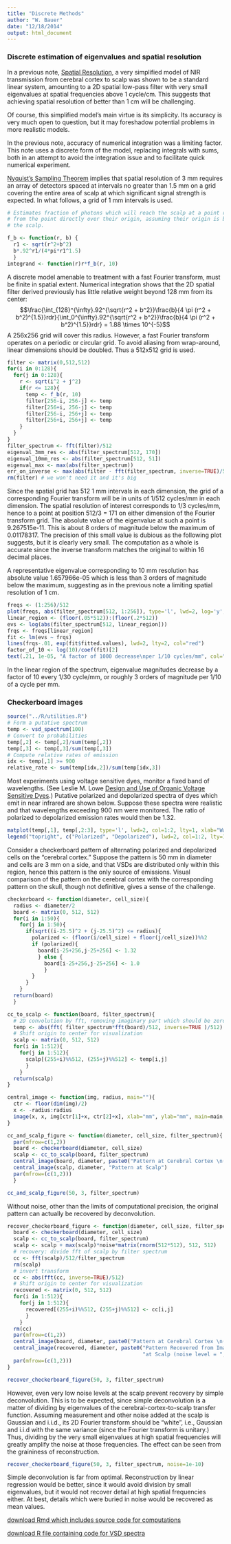```yaml
---
title: "Discrete Methods"
author: "W. Bauer"
date: "12/18/2014"
output: html_document
---
```


### Discrete estimation of eigenvalues and spatial resolution

In a previous note, [Spatial Resolution](spatial_resolution.Rmd), a very simplified model of NIR transmission from cerebral cortex to scalp was shown to be a standard linear system, amounting to a 2D spatial low-pass filter with very small eigenvalues at spatial frequencies above 1 cycle/cm. This suggests that achieving spatial resolution of better than 1 cm will be challenging.

Of course, this simplified model's main virtue is its simplicity. Its accuracy is very much open to question, but it may foreshadow potential problems in more realistic models. 

In the previous note, accuracy of numerical integration was a limiting factor. This note uses a discrete form of the model, replacing integrals with sums, both in an attempt to avoid the integration issue and to facilitate quick numerical experiment.

[Nyquist's Sampling Theorem](http://en.wikipedia.org/wiki/Nyquist–Shannon_sampling_theorem) implies that spatial resolution of 3 mm requires an array of detectors spaced at intervals no greater than 1.5 mm on a grid covering the entire area of scalp at which significant signal strength is expected. In what follows, a grid of 1 mm intervals is used.

```r
# Estimates fraction of photons which will reach the scalp at a point r mm distant
# from the point directly over their origin, assuming their origin is b mm beneath
# the scalp.

f_b <- function(r, b) {
  r1 <- sqrt(r^2+b^2)
  b*.92^r1/(4*pi*r1^1.5)
  }
integrand <- function(r)r*f_b(r, 10)
```

A discrete model amenable to treatment with a fast Fourier transform, must be finite in spatial extent. Numerical integration shows that the 2D spatial filter derived previously has little relative weight beyond 128 mm from its center:$$\frac{\int_{128}^{\infty}.92^{\sqrt{r^2 + b^2}}\frac{b}{4 \pi (r^2 + b^2)^{1.5}}rdr}{\int_0^{\infty}.92^{\sqrt{r^2 + b^2}}\frac{b}{4 \pi (r^2 + b^2)^{1.5}}rdr} = 1.88 \times 10^{-5}$$A 256x256 grid will cover this radius. However, a fast Fourier transform operates on a periodic or circular grid. To avoid aliasing from wrap-around, linear dimensions should be doubled. Thus a 512x512 grid is used.

```r
filter <- matrix(0,512,512)
for(i in 0:128){
  for(j in 0:128){
    r <- sqrt(i^2 + j^2)
    if(r <= 128){
      temp <- f_b(r, 10)
      filter[256-i, 256-j] <- temp
      filter[256+i, 256-j] <- temp
      filter[256-i, 256+j] <- temp
      filter[256+i, 256+j] <- temp
    }
  }
}
filter_spectrum <- fft(filter)/512
eigenval_3mm_res <- abs(filter_spectrum[512, 170])
eigenval_10mm_res <- abs(filter_spectrum[512, 51])
eigenval_max <- max(abs(filter_spectrum))
err_on_inverse <- max(abs(filter - fft(filter_spectrum, inverse=TRUE)/512))
rm(filter) # we won't need it and it's big
```

Since the spatial grid has 512 1 mm intervals in each dimension, the grid of a corresponding Fourier transform will be in units of 1/512 cycles/mm in each dimension. The spatial resolution of interest corresponds to 1/3 cycles/mm, hence to a point at position 512/3 = 171 on either dimension of the Fourier transform grid. The absolute value of the eigenvalue at such a point is 9.267515e-11. This is about 8 orders of magnitude below the maximum of 0.01178317. The precision of this small value is dubious as the following plot suggests, but it is clearly very small. The computation as a whole is accurate since the inverse transform matches the original to within 16 decimal places.

A representative eigenvalue corresponding to 10 mm resolution has absolute value 1.657966e-05 which is less than 3 orders of magnitude below the maximum, suggesting as in the previous note a limiting spatial resolution of 1 cm.

```r
freqs <- (1:256)/512
plot(freqs, abs(filter_spectrum[512, 1:256]), type='l', lwd=2, log='y', xlab="spatial frequency in cycles/mm", ylab="absolute value of eigenvalue", main="Eigenvalue Spectrum")
linear_region <- (floor(.05*512)):(floor(.2*512))
evs <- log(abs(filter_spectrum[512, linear_region]))
frqs <- freqs[linear_region]
fit <- lm(evs ~ frqs)
lines(frqs-.01, exp(fit$fitted.values), lwd=2, lty=2, col="red")
factor_of_10 <- log(10)/coef(fit)[2]
text(.21, 1e-05, "A factor of 1000 decrease\nper 1/10 cycles/mm", col="red")
```

In the linear region of the spectrum, eigenvalue magnitudes decrease by a factor of 10 every 1/30 cycle/mm, or roughly 3 orders of magnitude per 1/10 of a cycle per mm.

### Checkerboard images

```r
source("../R/utilities.R")
# Form a putative spectrum
temp <- vsd_spectrum(100)
# Convert to probabilities
temp[,2] <- temp[,2]/sum(temp[,2])
temp[,3] <- temp[,3]/sum(temp[,3])
# Compute relative rates of emission
idx <- temp[,1] >= 900
relative_rate <- sum(temp[idx,2])/sum(temp[idx,3]) 
```

Most experiments using voltage sensitive dyes, monitor a fixed band of wavelengths. (See Leslie M. Lowe [Design and Use of Organic Voltage Sensitive Dyes](http://scholar.google.com/scholar?q=Design+and+Use+of+Organic+Voltage+Sensitive+Dyes&btnG=Submit&hl=en&as_sdt=0%2C21).) Putative polarized and depolarized spectra of dyes which emit in near infrared are shown below. Suppose these spectra were realistic and that wavelengths exceeding 900 nm were monitored. The ratio of polarized to depolarized emission rates would then be 1.32.

```r
matplot(temp[,1], temp[,2:3], type='l', lwd=2, col=1:2, lty=1, xlab="Wavelength (nm)", ylab="Probability Density", main="Putative NIR/VSD Emission Spectrum")
legend("topright", c("Polarized", "Depolarized"), lwd=2, col=1:2, lty=1)
```

Consider a checkerboard pattern of alternating polarized and depolarized cells on the "cerebral cortex." Suppose the pattern is 50 mm in diameter and cells are 3 mm on a side, and that VSDs are distributed only within this region, hence this pattern is the only source of emissions. Visual comparison of the pattern on the cerebral cortex with the corresponding pattern on the skull, though not definitive, gives a sense of the challenge.

```r

checkerboard <- function(diameter, cell_size){
  radius <- diameter/2
  board <- matrix(0, 512, 512)
  for(i in 1:50){
    for(j in 1:50){
      if(sqrt((i-25.5)^2 + (j-25.5)^2) <= radius){
        polarized <- (floor(i/cell_size) + floor(j/cell_size))%%2
        if (polarized){
          board[i-25+256,j-25+256] <- 1.32
          } else {
            board[i-25+256,j-25+256] <- 1.0
            }
        }
      }
    }
  return(board)
  }

cc_to_scalp <- function(board, filter_spectrum){
  # 2D convolution by fft, removing imaginary part which should be zero 
  temp <- abs(fft( filter_spectrum*fft(board)/512, inverse=TRUE )/512)
  # Shift origin to center for visualization
  scalp <- matrix(0, 512, 512)
  for(i in 1:512){
    for(j in 1:512){
      scalp[(255+i)%%512, (255+j)%%512] <- temp[i,j]
      }
    }
  return(scalp)
}

central_image <- function(img, radius, main=""){
  ctr <- floor(dim(img)/2)
  x <- -radius:radius
  image(x, x, img[ctr[1]+x, ctr[2]+x], xlab="mm", ylab="mm", main=main, col=terrain.colors(12))
}

cc_and_scalp_figure <- function(diameter, cell_size, filter_spectrum){
  par(mfrow=c(1,2))
  board <- checkerboard(diameter, cell_size)
  scalp <- cc_to_scalp(board, filter_spectrum)
  central_image(board, diameter, paste0("Pattern at Cerebral Cortex \n(", cell_size, " mm cell size)"))
  central_image(scalp, diameter, "Pattern at Scalp")
  par(mfrow=(c(1,2)))
  }

cc_and_scalp_figure(50, 3, filter_spectrum)
```


Without noise, other than the limits of computational precision, the original pattern can actually be recovered by deconvolution.

```r
recover_checkerboard_figure <- function(diameter, cell_size, filter_spectrum, noise=0){
  board <- checkerboard(diameter, cell_size)
  scalp <- cc_to_scalp(board, filter_spectrum)
  scalp <- scalp + max(scalp)*noise*matrix(rnorm(512*512), 512, 512)
  # recovery: divide fft of scalp by filter spectrum
  cc <- fft(scalp)/512/filter_spectrum
  rm(scalp)
  # invert transform
  cc <- abs(fft(cc, inverse=TRUE)/512)
  # Shift origin to center for visualization
  recovered <- matrix(0, 512, 512)
  for(i in 1:512){
    for(j in 1:512){
      recovered[(255+i)%%512, (255+j)%%512] <- cc[i,j]
      }
    }
  rm(cc)
  par(mfrow=c(1,2))
  central_image(board, diameter, paste0("Pattern at Cerebral Cortex \n(", cell_size, " mm cell size)"))
  central_image(recovered, diameter, paste0("Pattern Recovered from Image\n ",
                                            "at Scalp (noise level = ", noise,")"))
  par(mfrow=(c(1,2)))
}

recover_checkerboard_figure(50, 3, filter_spectrum)
```

However, even very low noise levels at the scalp prevent recovery by simple deconvolution. This is to be expected, since simple deconvolution is a matter of dividing by eigenvalues of the cerebral-cortex-to-scalp transfer function. Assuming measurement and other noise added at the scalp is Gaussian and i.i.d., its 2D Fourier transform should be "white", i.e., Gaussian and i.i.d with the same variance (since the Fourier transform is unitary.) Thus, dividing by the very small eigenvalues at high spatial frequencies will greatly amplify the noise at those frequencies. The effect can be seen from the graininess of reconstruction.

```r
recover_checkerboard_figure(50, 3, filter_spectrum, noise=1e-10)
```

Simple deconvolution is far from optimal. Reconstruction by linear regression would be better, since it would avoid division by small eigenvalues, but it would not recover detail at high spatial frequencies either. At best, details which were buried in noise would be recovered as mean values. 

[download Rmd which includes source code for computations](discrete_methods.Rmd)

[download R file containing code for VSD spectra](../R/utilities.R)

